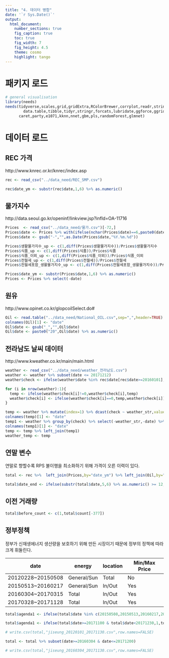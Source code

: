---
title: "4. 데이터 병합"
date: '`r Sys.Date()`'
output:
  html_document:
    number_sections: true
    fig_caption: true
    toc: true
    fig_width: 7
    fig_height: 4.5
    theme: cosmo
    highlight: tango
---

# 패키지 로드

```{r, message = FALSE}
# general visualisation
library(needs)
needs(tidyverse,scales,grid,gridExtra,RColorBrewer,corrplot,readr,stringr,
        data.table,tibble,tidyr,stringr,forcats,lubridate,ggforce,ggridges,
      caret,party,e1071,kknn,nnet,gbm,pls,randomForest,glmnet)
```

# 데이터 로드

## REC 가격

http://www.knrec.or.kr/knrec/index.asp

```{r}
rec <- read_csv("../data_need/REC_SMP.csv")

rec$date_ym <- substr(rec$date,1,6) %>% as.numeric()
```


## 물가지수

http://data.seoul.go.kr/openinf/linkview.jsp?infId=OA-11716

```{r}
Prices  <- read_csv("../data_need/물가.csv")[-72,]
Prices$date <- Prices %>% with(ifelse(nchar(Prices$date)==6,paste0(date,"0.01"),paste0(date,".01")))
Prices$date <- gsub("-","",as.Date(Prices$date,"%Y.%m.%d"))

Prices$생활물가지수_up <- c(1,diff(Prices$생활물가지수))/Prices$생활물가지수
Prices$식품_up <- c(1,diff(Prices$식품))/Prices$식품
Prices$식품_이외_up <- c(1,diff(Prices$식품_이외))/Prices$식품_이외
Prices$전월세_up <- c(1,diff(Prices$전월세))/Prices$전월세
Prices$전월세포함_생활물가지수_up <- c(1,diff(Prices$전월세포함_생활물가지수))/Prices$전월세포함_생활물가지수

Prices$date_ym <- substr(Prices$date,1,6) %>% as.numeric()
Prices <- Prices %>% select(-date)
```


## 원유

http://www.opinet.co.kr/glopcoilSelect.do#

```{r}
Oil <- read.table("../data_need/National_OIL.csv",sep=",",header=TRUE)
colnames(Oil)[1] <- "date"
Oil$date <- gsub("_","",Oil$date)
Oil$date <- paste0("20",Oil$date) %>% as.numeric()
```


## 전라남도 날씨 데이터

http://www.kweather.co.kr/main/main.html

```{r}
weather <- read_csv("../data_need/weather_전라남도.csv")
weather <- weather %>% subset(date <= 20171212)
weather$check <- ifelse(weather$date %in% rec$date[rec$date>=20160101],weather$date,0)

for (i in nrow(weather):1){
  temp <- ifelse(weather$check[i]!=0,weather$check[i],temp)
  weather$check[i] <- ifelse(weather$check[i]==0,temp,weather$check[i])
}

temp <- weather %>% mutate(index=1) %>% dcast(check ~ weather_str,value.var="index")
colnames(temp)[1] <- "date"
temp1 <- weather %>% group_by(check) %>% select(-weather_str,-date) %>% summarise_all(funs(sum = sum))
colnames(temp1)[1] <- "date"
temp <- temp %>% left_join(temp1)
weather_temp <- temp
```


## 연말 변수

연말로 향할수록 RPS 불이행을 최소화하기 위해 가격이 오른 이력이 있다.

```{r}
total <- rec %>%  left_join(Prices,by="date_ym") %>% left_join(Oil,by="date") %>% left_join(weather_temp,by="date")

total$date_end <- ifelse(substr(total$date,5,6) %>% as.numeric() >= 12,1,0)
```

## 이전 거래량

```{r}
total$before_count <- c(1,total$count[-377])
```


## 정부정책

정부가 신재생에너지 생산량을 보호하기 위해 만든 시장이기 때문에 정부의 정책에 따라 크게 휘둘린다. 


| date              | energy      | location | Min/Max Price |
| ----------------- | ----------- | -------- | ------------- |
| 20120228~20150508 | General/Sun | Total    | No            |
| 20150513~20160217 | General/Sun | In/Out   | Yes           |
| 20160304~20170315 | Total       | In/Out   | Yes           |
| 20170328~20171128 | Total       | In/Out   | Yes           |


```{r}
total$agenda1 <- ifelse(total$date %in% c(20150508,20150513,20160217,20160304,20170315,20170328),1,0)

total$agenda1 <- ifelse(total$date>=20171100 & total$date<20171230,1,total$agenda1)

# write.csv(total,"jiseung_20120101_20171130.csv",row.names=FALSE)

total <- total %>% subset(date>=20160304 & date<=20171200)

# write.csv(total,"jiseung_20160304_20171130.csv",row.names=FALSE)
```
